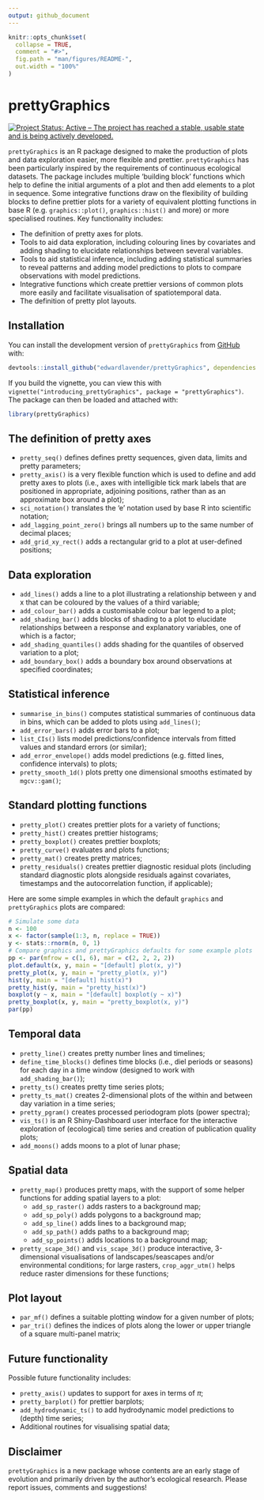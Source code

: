 ```yaml
---
output: github_document
---
```


```r
knitr::opts_chunk$set(
  collapse = TRUE,
  comment = "#>",
  fig.path = "man/figures/README-",
  out.width = "100%"
)
```

# prettyGraphics

[![Project Status: Active – The project has reached a stable, usable state and is being actively developed.](https://www.repostatus.org/badges/latest/active.svg)](https://www.repostatus.org/#active)

`prettyGraphics` is an R package designed to make the production of plots and data exploration easier, more flexible and prettier. `prettyGraphics` has been particularly inspired by the requirements of continuous ecological datasets. The package includes multiple 'building block' functions which help to define the initial arguments of a plot and then add elements to a plot in sequence. Some integrative functions draw on the flexibility of building blocks to define prettier plots for a variety of equivalent plotting functions in base R (e.g. `graphics::plot()`, `graphics::hist()` and more) or more specialised routines. Key functionality includes: 

  * The definition of pretty axes for plots. 
  * Tools to aid data exploration, including colouring lines by covariates and adding shading to elucidate relationships between several variables. 
  * Tools to aid statistical inference, including adding statistical summaries to reveal patterns and adding model predictions to plots to compare observations with model predictions. 
  * Integrative functions which create prettier versions of common plots more easily and facilitate visualisation of spatiotemporal data. 
  * The definition of pretty plot layouts. 

## Installation

You can install the development version of `prettyGraphics` from [GitHub](https://github.com) with:

```r
devtools::install_github("edwardlavender/prettyGraphics", dependencies = TRUE, build_vignette = TRUE)
```

If you build the vignette, you can view this with `vignette("introducing_prettyGraphics", package = "prettyGraphics")`. The package can then be loaded and attached with:
```r
library(prettyGraphics)
```

## The definition of pretty axes

* `pretty_seq()` defines defines pretty sequences, given data, limits and pretty parameters; 
* `pretty_axis()` is a very flexible function which is used to define and add pretty axes to plots (i.e., axes with intelligible tick mark labels that are positioned in appropriate, adjoining positions, rather than as an approximate box around a plot);
* `sci_notation()` translates the 'e' notation used by base R into scientific notation;
* `add_lagging_point_zero()` brings all numbers up to the same number of decimal places;
* `add_grid_xy_rect()` adds a rectangular grid to a plot at user-defined positions;

## Data exploration 

* `add_lines()` adds a line to a plot illustrating a relationship between y and x that can be coloured by the values of a third variable;
* `add_colour_bar()` adds a customisable colour bar legend to a plot;
* `add_shading_bar()` adds blocks of shading to a plot to elucidate relationships between a response and explanatory variables, one of which is a factor;
* `add_shading_quantiles()` adds shading for the quantiles of observed variation to a plot;
* `add_boundary_box()` adds a boundary box around observations at specified coordinates; 

## Statistical inference 

* `summarise_in_bins()` computes statistical summaries of continuous data in bins, which can be added to plots using `add_lines()`;
* `add_error_bars()` adds error bars to a plot;
* `list_CIs()` lists model predictions/confidence intervals from fitted values and standard errors (or similar);
* `add_error_envelope()` adds model predictions (e.g. fitted lines, confidence intervals) to plots;
* `pretty_smooth_1d()` plots pretty one dimensional smooths estimated by `mgcv::gam()`;

## Standard plotting functions 

* `pretty_plot()` creates prettier plots for a variety of functions; 
* `pretty_hist()` creates prettier histograms;
* `pretty_boxplot()` creates prettier boxplots;
* `pretty_curve()` evaluates and plots functions;
* `pretty_mat()` creates pretty matrices;
* `pretty_residuals()` creates prettier diagnostic residual plots (including standard diagnostic plots alongside residuals against covariates, timestamps and the autocorrelation function, if applicable); 

Here are some simple examples in which the default `graphics` and `prettyGraphics` plots are compared:

```r
# Simulate some data 
n <- 100
x <- factor(sample(1:3, n, replace = TRUE))
y <- stats::rnorm(n, 0, 1)
# Compare graphics and prettyGraphics defaults for some example plots 
pp <- par(mfrow = c(1, 6), mar = c(2, 2, 2, 2))
plot.default(x, y, main = "[default] plot(x, y)")
pretty_plot(x, y, main = "pretty_plot(x, y)")
hist(y, main = "[default] hist(x)")
pretty_hist(y, main = "pretty_hist(x)")
boxplot(y ~ x, main = "[default] boxplot(y ~ x)")
pretty_boxplot(x, y, main = "pretty_boxplot(x, y)")
par(pp)
```


## Temporal data 

* `pretty_line()` creates pretty number lines and timelines;
* `define_time_blocks()` defines time blocks (i.e., diel periods or seasons) for each day in a time window (designed to work with `add_shading_bar()`);
* `pretty_ts()` creates pretty time series plots;
* `pretty_ts_mat()` creates 2-dimensional plots of the within and between day variation in a time series;
* `pretty_pgram()` creates processed periodogram plots (power spectra); 
* `vis_ts()` is an R Shiny-Dashboard user interface for the interactive exploration of (ecological) time series and creation of publication quality plots;
* `add_moons()` adds moons to a plot of lunar phase; 

## Spatial data 

* `pretty_map()` produces pretty maps, with the support of some helper functions for adding spatial layers to a plot: 
    - `add_sp_raster()` adds rasters to a background map; 
    - `add_sp_poly()` adds polygons to a background map; 
    - `add_sp_line()` adds lines to a background map;
    - `add_sp_path()` adds paths to a background map;
    - `add_sp_points()` adds locations to a background map;
    
* `pretty_scape_3d()` and `vis_scape_3d()` produce interactive, 3-dimensional visualisations of landscapes/seascapes and/or environmental conditions; for large rasters, `crop_aggr_utm()` helps reduce raster dimensions for these functions;

## Plot layout

* `par_mf()` defines a suitable plotting window for a given number of plots;
* `par_tri()` defines the indices of plots along the lower or upper triangle of a square multi-panel matrix;

## Future functionality 

Possible future functionality includes: 

* `pretty_axis()` updates to support for axes in terms of $\pi$;
* `pretty_barplot()` for prettier barplots;
* `add_hydrodynamic_ts()` to add hydrodynamic model predictions to (depth) time series;
* Additional routines for visualising spatial data;

## Disclaimer

`prettyGraphics` is a new package whose contents are an early stage of evolution and primarily driven by the author's ecological research. Please report issues, comments and suggestions! 
